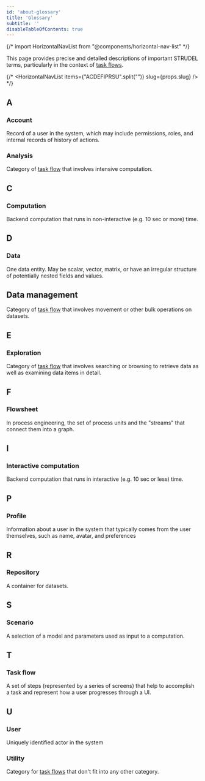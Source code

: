 ```yaml
---
id: 'about-glossary'
title: 'Glossary'
subtitle: ''
disableTableOfContents: true
---
```

<PageContainer>
{/*  import HorizontalNavList from "@components/horizontal-nav-list" */}

This page provides precise and detailed descriptions of important STRUDEL terms, particularly
in the context of <a href="#task_flow">task flows</a>.

{/*
<HorizontalNavList
  items={"ACDEFIPRSU".split("")}
  slug={props.slug}
/>
*/}

## A

### Account

Record of a user in the system, which may include permissions, roles, and internal records of history of actions.

### Analysis

Category of <a href="#task_flow">task flow</a> that involves intensive computation.

## C

### Computation

Backend computation that runs in non-interactive (e.g. 10 sec or more) time.

## D

### Data

One data entity. May be scalar, vector, matrix, or have an irregular structure of potentially nested fields and values.

## Data management

Category of <a href="#task_flow">task flow</a> that involves movement or other bulk operations on datasets.

## E

### Exploration

Category of <a href="#task_flow">task flow</a> that involves searching or browsing to retrieve data as well as examining data items in detail.

## F

### Flowsheet

In process engineering, the set of process units and the "streams" that connect them into a graph.

## I

### Interactive computation

Backend computation that runs in interactive (e.g. 10 sec or less) time.

## P

### Profile

Information about a user in the system that typically comes from the user themselves, such as name, avatar, and preferences

## R

### Repository

A container for datasets.

## S

### Scenario

A selection of a model and parameters used as input to a computation.

## T

<a name="task_flow"></a>
### Task flow

A set of steps (represented by a series of screens) that help to accomplish a task and represent how a user progresses through a UI.

## U

### User

Uniquely identified actor in the system

### Utility

Category for <a href="#task_flow">task flows</a> that don't fit into any other category.

</PageContainer>
